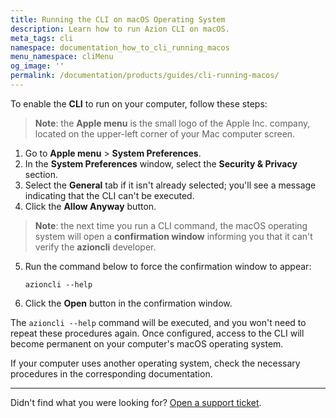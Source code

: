 ```yaml
---
title: Running the CLI on macOS Operating System
description: Learn how to run Azion CLI on macOS.
meta_tags: cli
namespace: documentation_how_to_cli_running_macos
menu_namespace: cliMenu
og_image: ''
permalink: /documentation/products/guides/cli-running-macos/
---
```


To enable the **CLI** to run on your computer, follow these steps:

> **Note**: the **Apple menu** is the small logo of the Apple Inc. company, located on the upper-left corner of your Mac computer screen.

1. Go to **Apple menu** > **System Preferences**.
2. In the **System Preferences** window, select the **Security & Privacy** section.
3. Select the **General** tab if it isn't already selected; you'll see a message indicating that the CLI can't be executed.
4. Click the **Allow Anyway** button.

> **Note**: the next time you run a CLI command, the macOS operating system will open a **confirmation window** informing you that it can't verify the **azioncli** developer.

5. Run the command below to force the confirmation window to appear:

    `azioncli --help`

6. Click the **Open** button in the confirmation window.

The `azioncli --help` command will be executed, and you won't need to repeat these procedures again. Once configured, access to the CLI will become permanent on your computer's macOS operating system.

If your computer uses another operating system, check the necessary procedures in the corresponding documentation.


---

Didn't find what you were looking for? [Open a support ticket](https://tickets.azion.com/).
